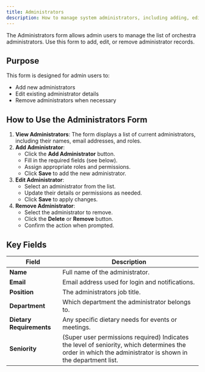 ```yaml
---
title: Administrators
description: How to manage system administrators, including adding, editing, and removing admin accounts.
---
```


The Administrators form allows admin users to manage the list of orchestra administrators. Use this form to add, edit, or remove administrator records.

## Purpose
This form is designed for admin users to:
- Add new administrators
- Edit existing administrator details
- Remove administrators when necessary

## How to Use the Administrators Form

1. **View Administrators**: The form displays a list of current administrators, including their names, email addresses, and roles.
2. **Add Administrator**:
   - Click the **Add Administrator** button.
   - Fill in the required fields (see below).
   - Assign appropriate roles and permissions.
   - Click **Save** to add the new administrator.
3. **Edit Administrator**:
   - Select an administrator from the list.
   - Update their details or permissions as needed.
   - Click **Save** to apply changes.
4. **Remove Administrator**:
   - Select the administrator to remove.
   - Click the **Delete** or **Remove** button.
   - Confirm the action when prompted.

## Key Fields
| Field                  | Description                                                                 |
|------------------------|-----------------------------------------------------------------------------|
| **Name**                | Full name of the administrator.                                            |
| **Email**               | Email address used for login and notifications.                           |
| **Position**            | The administrators job title.                                             |
| **Department**         | Which department the administrator belongs to.                            |
| **Dietary Requirements**| Any specific dietary needs for events or meetings.                       |
| **Seniority**          | (Super user permissions required) Indicates the level of seniority, which determines the order in which the administrator is shown in the department list. |


